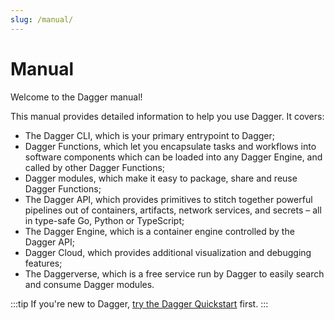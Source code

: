```yaml
---
slug: /manual/
---
```



# Manual

Welcome to the Dagger manual!

This manual provides detailed information to help you use Dagger. It covers:

- The Dagger CLI, which is your primary entrypoint to Dagger;
- Dagger Functions, which let you encapsulate tasks and workflows into software components which can be loaded into any Dagger Engine, and called by other Dagger Functions;
- Dagger modules, which make it easy to package, share and reuse Dagger Functions;
- The Dagger API, which provides primitives to stitch together powerful pipelines out of containers, artifacts, network services, and secrets – all in type-safe Go, Python or TypeScript;
- The Dagger Engine, which is a container engine controlled by the Dagger API;
- Dagger Cloud, which provides additional visualization and debugging features;
- The Daggerverse, which is a free service run by Dagger to easily search and consume Dagger modules.

<PartialComponentDiagram />

:::tip
If you're new to Dagger, [try the Dagger Quickstart](../quickstart/index.mdx) first.
:::
